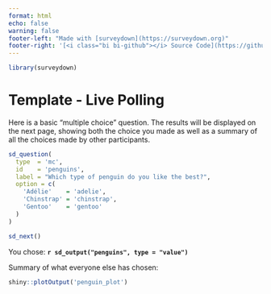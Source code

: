 ```yaml
---
format: html
echo: false
warning: false
footer-left: "Made with [surveydown](https://surveydown.org)"
footer-right: '[<i class="bi bi-github"></i> Source Code](https://github.com/surveydown-dev/templates)'
---
```


```r
library(surveydown)
```

::: {.sd_page id=welcome}

# Template - Live Polling

Here is a basic "multiple choice" question. The results will be displayed on the next page, showing both the choice you made as well as a summary of all the choices made by other participants.

```r
sd_question(
  type  = 'mc',
  id    = 'penguins',
  label = "Which type of penguin do you like the best?",
  option = c(
    'Adélie'    = 'adelie',
    'Chinstrap' = 'chinstrap',
    'Gentoo'    = 'gentoo'
  )
)

sd_next()
```

:::

::: {.sd_page id=results}

You chose: **`r sd_output("penguins", type = "value")`**

Summary of what everyone else has chosen:

```r
shiny::plotOutput('penguin_plot')
```

:::
